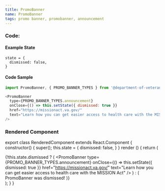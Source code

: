 ```yaml
---
title: PromoBanner
name: PromoBanner
tags: promo banner, promobanner, announcement
---
```



### Code:

#### Example State
```
state = {
  dismissed: false,
}
```

#### Code Sample
```javascript
import PromoBanner, { PROMO_BANNER_TYPES } from '@department-of-veterans-affairs/formation-react/PromoBanner'

<PromoBanner
  type={PROMO_BANNER_TYPES.announcement}
  onClose={() => this.setState({ dismissed: true }}
  href="https://missionact.va.gov/"
  text="Learn how you can get easier access to health care with the MISSION Act"
/>
```

### Rendered Component

export class RenderedComponent extends React.Component {
  constructor() {
    super();
    this.state = {
      dismissed: false,
    }
  }
  render () {
    return (
      <div className="site-c-reactcomp__rendered">
        {!this.state.dismissed ? (
          <PromoBanner
            type={PROMO_BANNER_TYPES.announcement}
            onClose={() => this.setState({ dismissed: true }}
            href="https://missionact.va.gov/"
            text="Learn how you can get easier access to health care with the MISSION Act"
          />
        ) : (
          <span>PromoBanner was dismissed!</span>
        )}
      </div>
    );
  }
}

<RenderedComponent />
